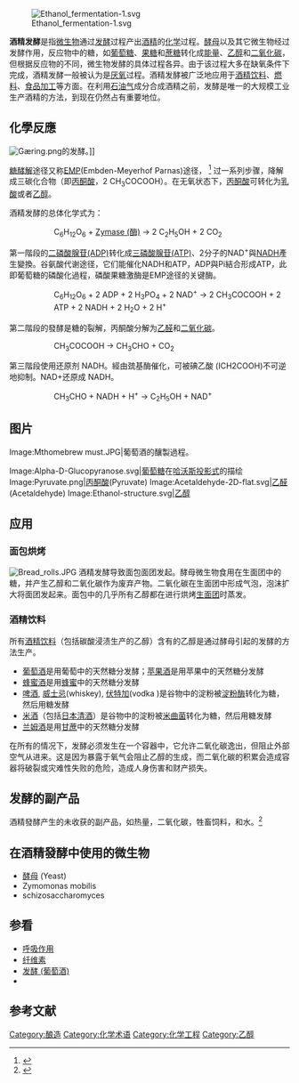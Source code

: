 {{NoteTA|G1=Chemistry}}
[[File:Ethanol_fermentation-1.svg|thumb]]

'''酒精发酵'''是指[[微生物|微生物]]通过[[发酵|发酵]]过程产出[[酒精|酒精]]的[[化学|化学]]过程。[[酵母|酵母]]以及其它微生物经过发酵作用，反应物中的糖，如[[葡萄糖|葡萄糖]]、[[果糖|果糖]]和[[蔗糖|蔗糖]]转化成[[三磷酸腺苷|能量]]、[[乙醇|乙醇]]和[[二氧化碳|二氧化碳]]，但根据反应物的不同，微生物发酵的具体过程各异。由于该过程大多在缺氧条件下完成，酒精发酵一般被认为是[[厌氧法|厌氧]]过程。酒精发酵被广泛地应用于[[酒|酒精饮料]]、[[燃料乙醇|燃料]]、[[食品加工|食品加工]]等方面。在利用[[石油气|石油气]]成分合成酒精之前，发酵是唯一的大规模工业生产酒精的方法，到现在仍然占有重要地位。

==化學反應==
[[File:Gæring.png|thumb]]的发酵。]]

[[糖酵解|糖酵解]]途径又称[[EMP|EMP]](Embden-Meyerhof Parnas)途径， <ref name="stryer">{{cite book|title=Biochemistry|url=https://archive.org/details/biochemistry00stry_1|author=Stryer, Lubert|year=1975|publisher=W. H. Freeman and Company|isbn=0-7167-0174-X}}</ref> 过一系列步骤，降解成三碳化合物（即[[丙酮酸|丙酮酸]]，2 CH<sub>3</sub>COCOOH）。在无氧状态下，[[丙酮酸|丙酮酸]]可转化为[[乳酸|乳酸]]或者[[乙醇|乙醇]]。

酒精发酵的总体化学式为：
::C<sub>6</sub>H<sub>12</sub>O<sub>6</sub> + [[发酵酶|Zymase (酶)]] → 2 C<sub>2</sub>H<sub>5</sub>OH + 2 CO<sub>2</sub>

第一階段的[[二磷酸腺苷|二磷酸腺苷(ADP)]]转化成[[三磷酸腺苷|三磷酸腺苷(ATP)]]、2分子的NAD<sup>+</sup>與[[NADH|NADH]]產生變換。谷氨酸代谢途径，它们能催化NADH和ATP，ADP與Pi結合形成ATP，此即葡萄糖的磷酸化過程，磷酸果糖激酶是EMP途径的关键酶。
::C<sub>6</sub>H<sub>12</sub>O<sub>6</sub> + 2 ADP + 2 H<sub>3</sub>PO<sub>4</sub> + 2 NAD<sup>+</sup> → 2 CH<sub>3</sub>COCOOH + 2 ATP + 2 NADH + 2 H<sub>2</sub>O + 2 H<sup>+</sup>

第二階段的發酵是糖的裂解，丙酮酸分解为[[乙醛|乙醛]]和[[二氧化碳|二氧化碳]]。
::CH<sub>3</sub>COCOOH → CH<sub>3</sub>CHO + CO<sub>2</sub>

第三階段使用还原剂 NADH。經由巯基酶催化，可被碘乙酸 (ICH2COOH)不可逆地抑制。NAD+还原成 NADH。
::CH<sub>3</sub>CHO + NADH + H<sup>+</sup> → C<sub>2</sub>H<sub>5</sub>OH + NAD<sup>+</sup>

==图片==
<gallery widths=320px>
Image:Mthomebrew must.JPG|葡萄酒的釀製過程。
</gallery>
<gallery>
Image:Alpha-D-Glucopyranose.svg|[[葡萄糖|葡萄糖]]在[[哈沃斯投影式|哈沃斯投影式]]的描绘
Image:Pyruvate.png|[[丙酮酸|丙酮酸]](Pyruvate)
Image:Acetaldehyde-2D-flat.svg|[[乙醛|乙醛]](Acetaldehyde)
Image:Ethanol-structure.svg|[[乙醇|乙醇]]
</gallery>

==应用==
===面包烘烤===
[[Image:Bread_rolls.JPG|thumb]]
酒精发酵导致面包面团发起。酵母微生物食用在生面团中的糖，并产生乙醇和二氧化碳作为废弃产物。二氧化碳在生面团中形成气泡，泡沫扩大将面团发起来。面包中的几乎所有乙醇都在进行烘烤[[生面团|生面团]]时蒸发。

===酒精饮料===
所有[[酒|酒精饮料]]（包括碳酸浸渍生产的乙醇）含有的乙醇是通过酵母引起的发酵的方法生产。
* [[葡萄酒|葡萄酒]]是用葡萄中的天然糖分发酵；[[苹果酒|苹果酒]]是用苹果中的天然糖分发酵
* [[蜂蜜酒|蜂蜜酒]]是用[[蜂蜜|蜂蜜]]中的天然糖分发酵
* [[啤酒|啤酒]], [[威士忌|威士忌]](whiskey), [[伏特加|伏特加]](vodka )是谷物中的淀粉被[[淀粉酶|淀粉酶]]转化为糖，然后用糖发酵
* [[米酒|米酒]]（包括[[日本清酒|日本清酒]]）是谷物中的淀粉被[[米曲菌|米曲菌]]转化为糖，然后用糖发酵
* [[兰姆酒|兰姆酒]]是用[[甘蔗|甘蔗]]中的天然糖分发酵
在所有的情况下，发酵必须发生在一个容器中，它允许二氧化碳逸出，但阻止外部空气从进来。这是因为暴露于氧气会阻止乙醇的生成，而二氧化碳的积累会造成容器将破裂或灾难性失败的危险，造成人身伤害和财产损失。

==发酵的副产品==
酒精發酵产生的未收获的副产品，如热量，二氧化碳，牲畜饲料，和水。<ref name="afh">{{cite book|title=The Alcohol Fuel Handbook|year=2001|url=https://archive.org/details/alcoholfuelhandb0000doxo|author=Lynn Ellen Doxon|publisher=InfinityPublishing.com|isbn=0-7414-0646-2}}</ref>

==在酒精發酵中使用的微生物==
* [[酵母|酵母]] (Yeast)
* Zymomonas mobilis
* schizosaccharomyces

==参看==
* [[呼吸作用|呼吸作用]]
* [[纤维素|纤维素]]
* [[发酵_(葡萄酒)|发酵 (葡萄酒)]]
*{{Link-en|食品發酵|Fermentation in food processing}}

== 参考文献 ==
{{Reflist}}

{{Authority control}}

[[Category:酿造|Category:酿造]]
[[Category:化学术语|Category:化学术语]]
[[Category:化学工程|Category:化学工程]]
[[Category:乙醇|Category:乙醇]]